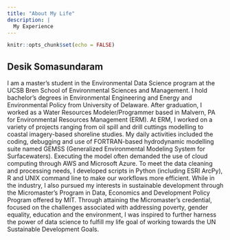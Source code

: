 ```yaml
---
title: "About My Life"
description: |
  My Experience
---
```


```r
knitr::opts_chunk$set(echo = FALSE)
```

## Desik Somasundaram

I am a master’s student in the Environmental Data Science program at the UCSB Bren School of Environmental Sciences and Management. I hold bachelor’s degrees in Environmental Engineering and Energy and Environmental Policy from University of Delaware. After graduation, I worked as a Water Resources Modeler/Programmer based in Malvern, PA for Environmental Resources Management (ERM). At ERM, I worked on a variety of projects ranging from oil spill and drill cuttings modelling to coastal imagery-based shoreline studies. My daily activities included the coding, debugging and use of FORTRAN-based hydrodynamic modelling suite named GEMSS (Generalized Environmental Modeling System for Surfacewaters). Executing the model often demanded the use of cloud computing through AWS and Microsoft Azure. To meet the data cleaning and processing needs, I developed scripts in Python (including ESRI ArcPy), R and UNIX command line to make our workflows more efficient. While in the industry, I also pursued my interests in sustainable development through the Micromaster’s Program in Data, Economics and Development Policy Program offered by MIT. Through attaining the Micromaster’s credential, focused on the challenges associated with addressing poverty, gender equality, education and the environment, I was inspired to further harness the power of data science to fulfill my life goal of working towards the UN Sustainable Development Goals.   
